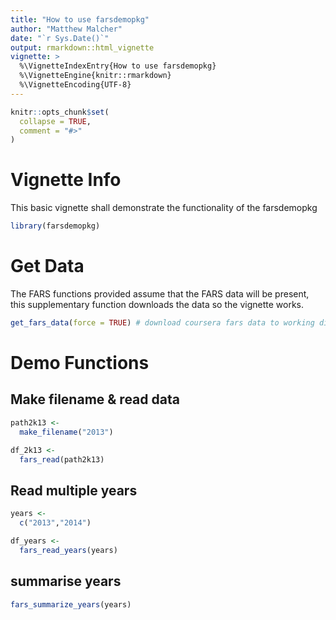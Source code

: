 ```yaml
---
title: "How to use farsdemopkg"
author: "Matthew Malcher"
date: "`r Sys.Date()`"
output: rmarkdown::html_vignette
vignette: >
  %\VignetteIndexEntry{How to use farsdemopkg}
  %\VignetteEngine{knitr::rmarkdown}
  %\VignetteEncoding{UTF-8}
---
```


```r
knitr::opts_chunk$set(
  collapse = TRUE,
  comment = "#>"
)
```

# Vignette Info
This basic vignette shall demonstrate the functionality of the farsdemopkg
```r
library(farsdemopkg)
```


# Get Data
The FARS functions provided assume that the FARS data will be present, this supplementary function downloads the data so the vignette works.
```r
get_fars_data(force = TRUE) # download coursera fars data to working directory
```

# Demo Functions

## Make filename & read data
```r
path2k13 <- 
  make_filename("2013")

df_2k13 <-
  fars_read(path2k13)
```

## Read multiple years
```r
years <- 
  c("2013","2014")

df_years <-
  fars_read_years(years)
```

## summarise years
```r
fars_summarize_years(years)
```

